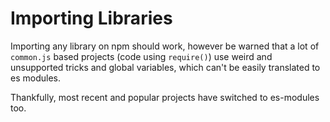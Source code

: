 # Importing Libraries

Importing any library on npm should work, however be warned that a lot of `common.js` based projects (code using `require()`) use weird and unsupported tricks and global variables, which can't be easily translated to es modules.

Thankfully, most recent and popular projects have switched to es-modules too.
